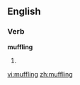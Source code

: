 
==English==

===Verb===
'''muffling'''

# {{present participle of|[[muffle]]}}

[[vi:muffling]]
[[zh:muffling]]